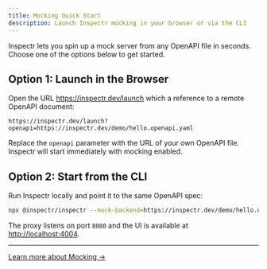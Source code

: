 ```yaml
---
title: Mocking Quick Start
description: Launch Inspectr mocking in your browser or via the CLI
---
```


Inspectr lets you spin up a mock server from any OpenAPI file in seconds. Choose one of the options below to get started.

## Option 1: Launch in the Browser

Open the URL https://inspectr.dev/launch which a reference to a remote OpenAPI document:

```
https://inspectr.dev/launch?openapi=https://inspectr.dev/demo/hello.openapi.yaml
```

Replace the `openapi` parameter with the URL of your own OpenAPI file. Inspectr will start immediately with mocking enabled.

## Option 2: Start from the CLI

Run Inspectr locally and point it to the same OpenAPI spec:

```bash
npx @inspectr/inspectr --mock-backend=https://inspectr.dev/demo/hello.openapi.yaml
```

The proxy listens on port `8080` and the UI is available at [http://localhost:4004](http://localhost:4004).

---

[Learn more about Mocking →](/docs/guides/mocking)